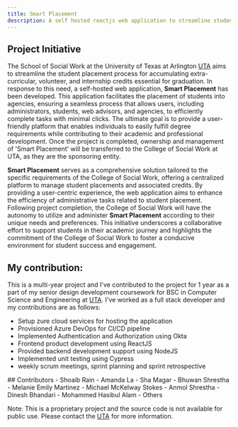 ```yaml
---
title: Smart Placement
description: A self hosted reactjs web application to streamline students placement
---
```


## Project Initiative

The School of Social Work at the University of Texas at Arlington [UTA](https://www.uta.edu/) aims to streamline the student placement process for accumulating extra-curricular,
volunteer, and internship credits essential for graduation. In response to this need, a self-hosted web application, **Smart Placement** has been developed.
This application facilitates the placement of students into agencies, ensuring a seamless process that allows users, including administrators, students, web advisors,
and agencies, to efficiently complete tasks with minimal clicks. The ultimate goal is to provide a user-friendly platform that enables individuals to easily fulfill
degree requirements while contributing to their academic and professional development. Once the project is completed, ownership and management of 'Smart Placement'
will be transferred to the College of Social Work at UTA, as they are the sponsoring entity.

**Smart Placement** serves as a comprehensive solution tailored to the specific requirements of the College of Social Work, offering a centralized platform to
manage student placements and associated credits. By providing a user-centric experience, the web application aims to enhance the efficiency of administrative
tasks related to student placement. Following project completion, the College of Social Work will have the autonomy to utilize and administer **Smart Placement**
according to their unique needs and preferences. This initiative underscores a collaborative effort to support students in their academic journey and highlights
the commitment of the College of Social Work to foster a conducive environment for student success and engagement.

## My contribution:

This is a multi-year project and I've contributed to the project for 1 year as a part of my senior design
development coursework for BSC in Computer Science and Engineering at [UTA](https://www.uta.edu/). I've worked as a full stack developer and my contributions are as follows:

- Setup zure cloud services for hosting the application
- Provisioned Azure DevOps for CI/CD pipeline
- Implemented Authentication and Authorization using Okta
- Frontend product development using ReactJS
- Provided backend development support using NodeJS
- Implemented unit testing using Cypress
- weekly scrum meetings, sprint planning and sprint retrospective

<Callout type="warning">
 ## Contributors
 - Shoaib Rain
 - Amanda La
 - Sha Magar
 - Bhuwan Shrestha
 - Melanie Emily Martinez
 - Michael McKelway Stokes
 - Anmol Shrestha
 - Dinesh Bhandari
 - Mohammed Hasibul Alam
 - Others

Note: This is a proprietary project and the source code is not available for public use.
Please contact the [UTA](https://www.uta.edu/academics/schools-colleges/social-work) for more information.

</Callout>
